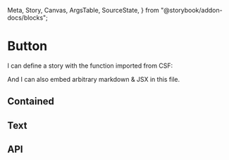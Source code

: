   Meta,
  Story,
  Canvas,
  ArgsTable,
  SourceState,
} from "@storybook/addon-docs/blocks";

<Meta title="Input/Button" component={Button} />

# Button

I can define a story with the function imported from CSF:

And I can also embed arbitrary markdown & JSX in this file.

## Contained

<Canvas isExpanded withSource={SourceState.OPEN}>
  <Story story={stories.Contained} />
</Canvas>

## Text

<Canvas isExpanded withSource={SourceState.OPEN}>
  <Story story={stories.Text} />
</Canvas>

## API

<Canvas withSource={SourceState.OPEN}>
  <Story name="API" story={stories.API} />
</Canvas>

<ArgsTable of={Button} story="API" />
